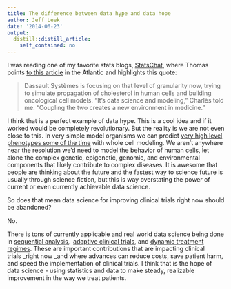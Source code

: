 ```yaml
---
title: The difference between data hype and data hope
author: Jeff Leek
date: '2014-06-23'
output:
  distill::distill_article:
    self_contained: no
---
```


I was reading one of my favorite stats blogs, [StatsChat](http://www.statschat.org.nz/), where Thomas points [to this article](http://www.theatlantic.com/technology/archive/2014/05/virtual-clinical-trials-doctors-could-use-algorithms-instead-of-people-to-test-new-drugs/371902/?mkt_tok=3RkMMJWWfF9wsRovuaTLZKXonjHpfsX86O8oW6Sg38431UFwdcjKPmjr1YIBSMFrI%2BSLDwEYGJlv6SgFSrnAMaxlzLgNXRk%3D) in the Atlantic and highlights this quote:

> Dassault Systèmes is focusing on that level of granularity now, trying to simulate propagation of cholesterol in human cells and building oncological cell models. "It's data science and modeling," Charlès told me. "Coupling the two creates a new environment in medicine."

I think that is a perfect example of data hype. This is a cool idea and if it worked would be completely revolutionary. But the reality is we are not even close to this. In very simple model organisms we can predict [very high level phenotypes some of the time](http://www.nature.com/nmeth/journal/v10/n12/full/nmeth.2724.html) with whole cell modeling. We aren't anywhere near the resolution we'd need to model the behavior of human cells, let alone the complex genetic, epigenetic, genomic, and environmental components that likely contribute to complex diseases. It is awesome that people are thinking about the future and the fastest way to science future is usually through science fiction, but this is way overstating the power of current or even currently achievable data science.

So does that mean data science for improving clinical trials right now should be abandoned?

No.

There is tons of currently applicable and real world data science being done in [sequential analysis](http://en.wikipedia.org/wiki/Sequential_analysis),  [adaptive clinical trials](http://en.wikipedia.org/wiki/Adaptive_clinical_trial), and [dynamic treatment regimes](http://en.wikipedia.org/wiki/Dynamic_treatment_regime). These are important contributions that are impacting clinical trials _right now _and where advances can reduce costs, save patient harm, and speed the implementation of clinical trials. I think that is the hope of data science - using statistics and data to make steady, realizable improvement in the way we treat patients.
